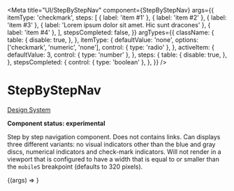 
<Meta
  title="UI/StepByStepNav"
  component={StepByStepNav}
  args={{
    itemType: 'checkmark',
    steps: [
      { label: 'item #1' },
      { label: 'item #2' },
      { label: 'item #3' },
      { label: 'Lorem ipsum dolor sit amet. Hic sunt dracones' },
      { label: 'item #4' },
    ],
    stepsCompleted: false,
  }}
  argTypes={{
    className: {
      table: {
        disable: true,
      },
    },
    itemType: {
      defaultValue: 'none',
      options: ['checkmark', 'numeric', 'none'],
      control: { type: 'radio' },
    },
    activeItem: {
      defaultValue: 3,
      control: { type: 'number' },
    },
    steps: {
      table: {
        disable: true,
      },
    },
    stepsCompleted: {
      control: { type: 'boolean' },
    },
  }}
/>

# StepByStepNav

[Design System](https://designsystem.amsterdam.nl/7awj1hc9f/p/0659fc-step-by-step-navigation)

**Component status: experimental**

Step by step navigation component. Does not contains links. Can displays three different variants: no visual indicators other than the blue and gray discs, numerical indicators and check-mark indicators. Will not render in a viewport that is configured to have a width that is equal to or smaller than the `mobileS` breakpoint (defaults to 320 pixels).

<Canvas>
  <Story name="Default">{(args) => <StepByStepNav {...args} />}</Story>
</Canvas>
